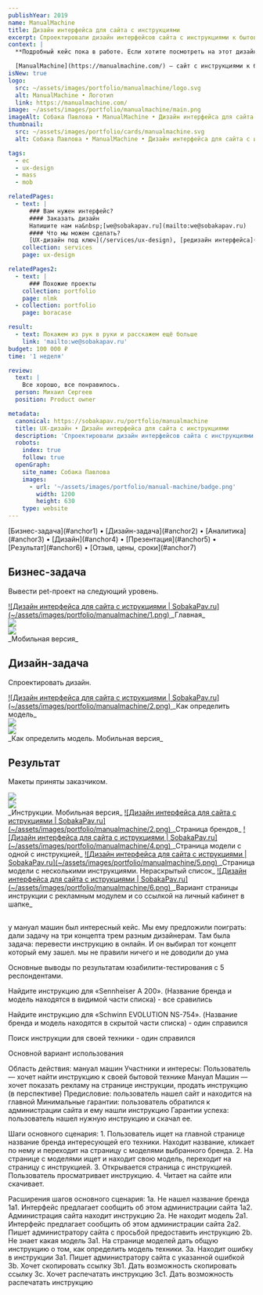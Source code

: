 ```yaml
---
publishYear: 2019
name: ManualMachine
title: Дизайн интерфейса для сайта с инструкциями
excerpt: Спроектировали дизайн интерфейсов сайта с инструкциями к бытовой технике
context: |
  **Подробный кейс пока в работе. Если хотите посмотреть на этот дизайн в деталях, пишите нам на [we@sobakapav.ru](mailto:we@sobakapav.ru)**

  [ManualMachine](https://manualmachine.com/) — сайт с инструкциями к бытовой технике
isNew: true
logo:
  src: ~/assets/images/portfolio/manualmachine/logo.svg
  alt: ManualMachine • Логотип
  link: https://manualmachine.com/
image: ~/assets/images/portfolio/manualmachine/main.png
imageAlt: Собака Павлова • ManualMachine • Дизайн интерфейса для сайта с инструкциями
thumbnail:
  src: ~/assets/images/portfolio/cards/manualmachine.svg
  alt: Собака Павлова • ManualMachine • Дизайн интерфейса для сайта с инструкциями

tags:
  - ec
  - ux-design
  - mass
  - mob

relatedPages:
  - text: |
      ### Вам нужен интерфейс?
      #### Заказать дизайн
      Напишите нам на&nbsp;[we@sobakapav.ru](mailto:we@sobakapav.ru) 
      #### Что мы можем сделать?
      [UX-дизайн под ключ](/services/ux-design), [редизайн интерфейса](/services/redesign), [продуктовые исследования](/services/research) и [многое другое](/services).
    collection: services
    page: ux-design

relatedPages2:
  - text: |
      ### Похожие проекты
    collection: portfolio
    page: nlmk
  - collection: portfolio
    page: boracase

result:
  - text: Покажем из рук в руки и расскажем ещё больше
    link: 'mailto:we@sobakapav.ru'
budget: 100 000 ₽
time: '1 неделя'

review:
  text: |
    Все хорошо, все понравилось.
  person: Михаил Сергеев
  position: Product owner

metadata:
  canonical: https://sobakapav.ru/portfolio/manualmachine
  title: UX-дизайн • Дизайн интерфейса для сайта с инструкциями
  description: 'Спроектировали дизайн интерфейсов сайта с инструкциями к бытовой технике'
  robots:
    index: true
    follow: true
  openGraph:
    site_name: Собака Павлова
    images:
      - url: '~/assets/images/portfolio/manual-machine/badge.png'
        width: 1200
        height: 630
    type: website
---
```



<TOC>
  [Бизнес-задача](#anchor1) • [Дизайн-задача](#anchor2) • [Аналитика](#anchor3) • [Дизайн](#anchor4) •
  [Презентация](#anchor5) • [Результат](#anchor6) • [Отзыв, цены, сроки](#anchor7)
</TOC>

## <a name="anchor1" />Бизнес-задача

Вывести pet-проект на следующий уровень.

<a href="/images/portfolio/manualmachine/1.png" target="_blank" alt="Дизайн интерфейса для сайта с иструкциями">
  ![Дизайн интерфейса для сайта с иструкциями | SobakaPav.ru](~/assets/images/portfolio/manualmachine/1.png)
</a>
_Главная_

<div class="flex gap-2 flex-wrap mb-2">
  <div class="daisy-mockup-phone">
    <div class="daisy-camera"></div>
    <div class="daisy-display">
      <div class="daisy-artboard daisy-artboard-demo daisy-phone-1 items-start">
        <img src="/images/portfolio/manualmachine/7.png" />
      </div>
    </div>
  </div>
  <div class="daisy-mockup-phone">
    <div class="daisy-camera"></div>
    <div class="daisy-display">
      <div class="daisy-artboard daisy-artboard-demo daisy-phone-1">
        <img src="/images/portfolio/manualmachine/8.png" />
      </div>
    </div>
  </div>
</div>
_Мобильная версия_

## <a name="anchor2" />Дизайн-задача

Спроектировать дизайн.

<a href="/images/portfolio/manualmachine/3.png" target="_blank" alt="Дизайн интерфейса для сайта с иструкциями">
  ![Дизайн интерфейса для сайта с иструкциями | SobakaPav.ru](~/assets/images/portfolio/manualmachine/2.png)
</a>
_Как определить модель_

<div class="flex gap-2 flex-wrap mb-2">
  <div class="daisy-mockup-phone">
    <div class="daisy-camera"></div>
    <div class="daisy-display">
      <div class="daisy-artboard daisy-artboard-demo daisy-phone-1 items-start">
        <img src="/images/portfolio/manualmachine/9.png" />
      </div>
    </div>
  </div>
  <div class="daisy-mockup-phone">
    <div class="daisy-camera"></div>
    <div class="daisy-display">
      <div class="daisy-artboard daisy-artboard-demo daisy-phone-1">
        <img src="/images/portfolio/manualmachine/10.png" />
      </div>
    </div>
  </div>
</div>
_Как определить модель. Мобильная версия_

## <a name="anchor3" />Результат

Макеты приняты заказчиком.

<div class="flex gap-2 flex-wrap mb-2">
  <div class="daisy-mockup-phone">
    <div class="daisy-camera"></div>
    <div class="daisy-display">
      <div class="daisy-artboard daisy-artboard-demo daisy-phone-1 items-start">
        <img src="/images/portfolio/manualmachine/11.png" />
      </div>
    </div>
  </div>
  <div class="daisy-mockup-phone">
    <div class="daisy-camera"></div>
    <div class="daisy-display">
      <div class="daisy-artboard daisy-artboard-demo daisy-phone-1">
        <img src="/images/portfolio/manualmachine/12.png" />
      </div>
    </div>
  </div>
</div>
_Инструкции. Мобильная версия_

<a href="/images/portfolio/manualmachine/2.png" target="_blank" alt="Дизайн интерфейса для сайта с иструкциями">
  ![Дизайн интерфейса для сайта с иструкциями | SobakaPav.ru](~/assets/images/portfolio/manualmachine/2.png)
</a>
_Страница брендов_

<a href="/images/portfolio/manualmachine/4.png" target="_blank" alt="Дизайн интерфейса для сайта с иструкциями">
  ![Дизайн интерфейса для сайта с иструкциями | SobakaPav.ru](~/assets/images/portfolio/manualmachine/4.png)
</a>
_Страница модели с одной с инструкцией_

<a href="/images/portfolio/manualmachine/5.png" target="_blank" alt="Дизайн интерфейса для сайта с иструкциями">
  ![Дизайн интерфейса для сайта с иструкциями | SobakaPav.ru](~/assets/images/portfolio/manualmachine/5.png)
</a>
_Страница модели с несколькими инструкциями. Нераскрытый список_

<a href="/images/portfolio/manualmachine/6.png" target="_blank" alt="Дизайн интерфейса для сайта с иструкциями">
  ![Дизайн интерфейса для сайта с иструкциями | SobakaPav.ru](~/assets/images/portfolio/manualmachine/6.png)
</a>
_Вариант страницы инструкции с рекламным модулем и со ссылкой на личный кабинет в шапке_

## <a name="anchor4" />

у мануал машин был интересный кейс. Мы ему предложили поиграть: дали задачу на три концепта трем разным дизайнерам. Там была задача: перевести инструкцию в онлайн. И он выбирал тот концепт который ему зашел.
мы не правили ничего и не доводили до ума

Основные выводы по результатам юзабилити-тестирования с 5 респондентами.

Найдите инструкцию для
«Sennheiser A 200».
(Название бренда и модель находятся в видимой части списка) - все сравились

Найдите инструкцию для
«Schwinn EVOLUTION NS-754».
(Название бренда и модель находятся в скрытой части списка) - один справился

Поиск инструкции для своей техники - один справился

Основной вариант использования

Область действия: мануал машин
Участники и интересы:
Пользователь — хочет найти инструкцию к своей бытовой технике
Мануал Машин — хочет показать рекламу на странице инструкции, продать инструкцию (в перспективе)
Предисловие: пользователь нашел сайт и находится на главной
Минимальные гарантии: пользователь обратился к администрации сайта и ему нашли инструкцию
Гарантии успеха: пользователь нашел нужную инструкцию и скачал ее.

Шаги основного сценария: 1. Пользователь ищет на главной странице название бренда интересующей его техники. Находит название, кликает по нему и переходит на страницу с моделями выбранного бренда. 2. На странице с моделями ищет и находит свою модель, переходит на страницу с инструкцией. 3. Открывается страница с инструкцией. Пользователь просматривает инструкцию. 4. Читает на сайте или скачивает.

Расширения шагов основного сценария:
1а. Не нашел название бренда
1а1. Интерфейс предлагает сообщить об этом администрации сайта
1а2. Администрация сайта находит инструкцию
2а. Не находит модель
2а1. Интерфейс предлагает сообщить об этом администрации сайта
2а2. Пишет администратору сайта с просьбой предоставить инструкцию
2b. Не знает какая модель
3а1. На странице моделей дать общую инструкцию о том, как определить модель техники.
3а. Находит ошибку в инструкции
3а1. Пишет администратору сайта с указанной ошибкой
3b. Хочет скопировать ссылку
3b1. Дать возможность скопировать ссылку
3c. Хочет распечатать инструкцию
3c1. Дать возможность распечатать инструкцию
